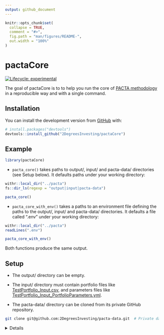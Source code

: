 ```yaml
---
output: github_document
---
```


<!-- README.md is generated from README.Rmd. Please edit that file -->

```r
knitr::opts_chunk$set(
  collapse = TRUE,
  comment = "#>",
  fig.path = "man/figures/README-",
  out.width = "100%"
)
```

# pactaCore


<!-- badges: start -->
[![Lifecycle: experimental](https://img.shields.io/badge/lifecycle-experimental-orange.svg)](https://lifecycle.r-lib.org/articles/stages.html#experimental)
<!-- badges: end -->

The goal of pactaCore is to to help you run the core of [PACTA
methodology](https://2degrees-investing.org/resource/pacta/) in a reproducible
way and with a single command.

## Installation

You can install the development version from [GitHub](https://github.com/) with:

``` r
# install.packages("devtools")
devtools::install_github("2DegreesInvesting/pactaCore")
```
## Example

```r
library(pactaCore)
```

* `pacta_core()` takes paths to output/, input/ and pacta-data/ directories
(see Setup below). It defaults paths under your working directory:

```r
withr::local_dir("../pacta")
fs::dir_ls(regexp = "output|input|pacta-data")
```

```r
pacta_core()
```

* `pacta_core_with_env()` takes a paths to an environment file defining the
paths to the output/, input/ and pacta-data/ directories. It defaults a file
called ".env" under your working directory:

```r
withr::local_dir("../pacta")
readLines(".env")
```

```r
pacta_core_with_env()
```

Both functions produce the same output.

## Setup

* The output/ directory can be empty.

* The input/ directory must contain portfolio files like
[TestPortfolio_Input.csv](https://github.com/2DegreesInvesting/pactaCore/blob/master/working_dir/20_Raw_Inputs/TestPortfolio_Input.csv),
and parameters files like
[TestPortfolio_Input_PortfolioParameters.yml](https://github.com/2DegreesInvesting/pactaCore/blob/master/working_dir/10_Parameter_File/TestPortfolio_Input_PortfolioParameters.yml).

* The pacta-data/ directory can be cloned from its private GitHub repository.

```bash
git clone git@github.com:2DegreesInvesting/pacta-data.git  # Private data!
```

<details> 

Each corresponding `<pair-name>` the portfolio and parameter files must be named
`<pair-name>_Input.csv` and `<pair-name>_Input_PortfolioParameters.yml`,
respectively. For example:

  * This pair is valid: `a_Input.csv`, `a_Input_PortfolioParameters.yml`.
  
  * This pair is invalid: `a_Input.csv`, `b_Input_PortfolioParameters.yml`.

In the parameter files, whatever values you give to `portfolio_name_in` and
`investor_name_in` will populate the columns `portfolio_name` and
`investor_name` of some output files. For example:

* A parameter file:

```r
default:
    parameters:
        portfolio_name_in: TestPortfolio_Input
        investor_name_in: Test
        peer_group: pensionfund
        language: EN
        project_code: CHPA2020
```

* A few rows of some relevant output files and columns:

```r
$Bonds_results_company.rda
       portfolio_name investor_name
1 TestPortfolio_Input          Test
2 TestPortfolio_Input          Test
3 TestPortfolio_Input          Test

$Bonds_results_map.rda
       portfolio_name investor_name
1 TestPortfolio_Input          Test
2 TestPortfolio_Input          Test
3 TestPortfolio_Input          Test

$Bonds_results_portfolio.rda
       portfolio_name investor_name
1 TestPortfolio_Input          Test
2 TestPortfolio_Input          Test
3 TestPortfolio_Input          Test
```

* The tree of the input/ directory:

```bash
(input)
├── TestPortfolio_Input.csv
└── TestPortfolio_Input_PortfolioParameters.yml

0 directories, 2 files
```

* The tree of the output/ directory before `pacta_core()`:

```bash
(output)

0 directories, 0 files
```

* The tree of the output/ directory after `pacta_core()`:

```bash
output
└── working_dir
    ├── 00_Log_Files
    │   └── TestPortfolio_Input
    ├── 10_Parameter_File
    │   └── TestPortfolio_Input_PortfolioParameters.yml
    ├── 20_Raw_Inputs
    │   └── TestPortfolio_Input.csv
    ├── 30_Processed_Inputs
    │   └── TestPortfolio_Input
    │       ├── audit_file.csv
    │       ├── audit_file.rda
    │       ├── bonds_portfolio.rda
    │       ├── coveragegraph.json
    │       ├── coveragegraphlegend.json
    │       ├── coveragetextvar.json
    │       ├── emissions.rda
    │       ├── equity_portfolio.rda
    │       ├── fund_coverage_summary.rda
    │       ├── invalidsecurities.csv
    │       ├── invalidsecurities.json
    │       ├── overview_portfolio.rda
    │       ├── portfolio_weights.json
    │       └── total_portfolio.rda
    ├── 40_Results
    │   └── TestPortfolio_Input
    │       ├── Bonds_results_company.rda
    │       ├── Bonds_results_map.rda
    │       ├── Bonds_results_portfolio.rda
    │       ├── Equity_results_company.rda
    │       ├── Equity_results_map.rda
    │       └── Equity_results_portfolio.rda
    └── 50_Outputs
        └── TestPortfolio_Input
```

</details>
